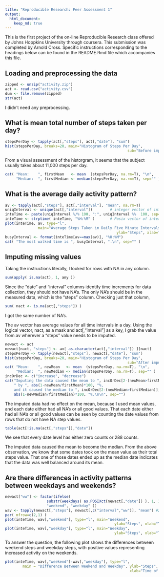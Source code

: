 ```yaml
---
title: "Reproducible Research: Peer Assessment 1"
output: 
  html_document:
    keep_md: true
---
```


This is the first project of the on-line Reproducible Research class offered by Johns Hoppkins University through coursera.  This submission was completed by Arnold Cross.  Specific instructions corresponding to the headings below can be found in the README.Rmd file which accompanies this file.

## Loading and preprocessing the data
```r
zipped <- unzip("activity.zip")
act <- read.csv("activity.csv")
dum <- file.remove(zipped)
str(act)
```
I didn't need any preprocessing.

## What is mean total number of steps taken per day?
```r
stepsPerDay <- tapply(act[,"steps"], act[,"date"], "sum")
hist(stepsPerDay, breaks=20, main="Histogram of Steps Per Day",
                                                        sub="Before imputing data.")
```
From a visual assessment of the historgram, it seems that the subject usually takes about 11,000 steps per day.
```r
cat( "Mean:    ", firstMean   <- mean  (stepsPerDay, na.rm=T), "\n",
     "Median:  ", firstMedian <- median(stepsPerDay, na.rm=T), sep="" )
```

## What is the average daily activity pattern?
```r
av <- tapply(act[,"steps"], act[,"interval"], "mean", na.rm=T)
uniqInterval <- unique(act[,"interval"])        # integer vector of interval stamps
inteTime <- paste(uniqInterval %/% 100, ":", uniqInterval %%  100, sep="")
inteTime <- strptime( inteTime, "%H:%M" )       # Posix vector of interval stamps
plot(inteTime, av, type="l",
               main="Average Steps Taken in Daily Five Minute Intervals",
                                                   ylab="Steps", xlab="Time of Day")
busyInterval <- format(inteTime[av==max(av)], "%H:%M")
cat( "The most walked time is ", busyInterval, ".\n", sep="" )
```

## Imputing missing values
Taking the instructions literally, I looked for rows with NA in any column.
```r
sum(apply( is.na(act), 1, any ))
```
Since the "date" and "interval" columns identify time increments for data collection, they should not have NA's.  The only NA's should be in the measured data, which is the "steps" column.  Checking just that column,
```r
sum( nact <- is.na(act[,"steps"]) )
```
I got the same number of NA's.

The av vector has average values for all time intervals in a day.  Using the logical vector, nact, as a mask and act[,"interval"] as a key, I grab the value from av wherever a "steps" value needs to be imputed.
```r
newact <- act
newact[nact, "steps"] <- av[ as.character(act[,"interval"]) ][nact]
stepsPerDay <- tapply(newact[,"steps"], newact[,"date"], "sum")
hist(stepsPerDay, breaks=20, main="Histogram of Steps Per Day",
                                                        sub="After imputing data.")
cat( "Mean:    ", newMean   <- mean  (stepsPerDay, na.rm=T), "\n",
     "Median:  ", newMedian <- median(stepsPerDay, na.rm=T), sep="" )
incOrDec <- c("increase", "decrease")
cat("Imputing the data caused the mean to ", incOrDec[2-(newMean>firstMean)],
    " by ", abs(1-newMean/firstMean)*100, "%,
    and it caused the median to ", incOrDec[2-(newMedian>firstMedian)], " by ",
    abs(1-newMedian/firstMedian)*100, "%.\n\n", sep="")
```
The imputed data had no effect on the mean, because I used mean values, and each date either had all NA's or all good values.  That each date either had all NA's or all good values can be seen by counting the date values from rows that do not have NA step values.
```r
table(act[!is.na(act[,"steps"]),"date"])
```
We see that every date level has either zero counts or 288 counts.

The imputed data caused the mean to become the median.  From the above observation, we know that some dates took on the mean value as their total steps value.  That one of those dates ended up as the median date indicates that the data was well balanced around its mean.

## Are there differences in activity patterns between weekdays and weekends?
```r
newact["ww"] <- factor(ifelse(
                   substr(weekdays( as.POSIXct(newact[,"date"]) ), 1, 1) == "S",
                   "weekend", "weekday" ))
wav <- tapply(newact[,"steps"], newact[,c("interval","ww")], "mean") #2 dim arr
par( mfrow=c(2,1) )
plot(inteTime, wav[,"weekend"], type="l", main="Weekend",
                                                  ylab="Steps", xlab="Time of Day")
plot(inteTime, wav[,"weekday"], type="l", main="Weekday",
                                                  ylab="Steps", xlab="Time of Day")
```

To answer the question, the following plot shows the differences between weekend steps and weekday steps, with positive values representing increased activity on the weekends.
```r
plot(inteTime, wav[,"weekend"]-wav[,"weekday"], type="l",
        main = "Difference Between Weekend and Weekday", ylab="Steps",
                                                         xlab="Time of Day")
```